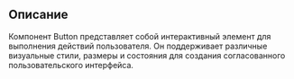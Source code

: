 ## Описание

Компонент Button представляет собой интерактивный элемент для выполнения действий пользователя. Он поддерживает различные визуальные стили, размеры и состояния для создания согласованного пользовательского интерфейса.
